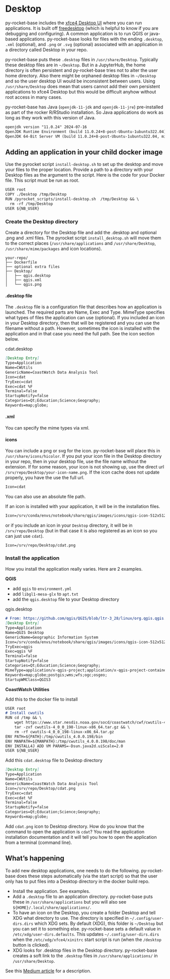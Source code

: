 # Desktop

py-rocket-base includes the [xfce4 Desktop UI](https://www.xfce.org/) where you can run applications. It is built off [freedesktop](https://www.freedesktop.org/wiki/Software/) (which is helpful to know if you are debugging and configuring). A common application is to run QGIS or java-based applications. py-rocket-base
looks for files with the ending `.desktop`, `.xml` (optional), and `.png` or `.svg` (optional) associated with an application in a directory called Desktop in your repo. 

py-rocket-base puts these `.desktop` files in `/usr/share/Desktop`. Typically these desktop files are in `~/Desktop`. But in a JupyterHub, the home directory is often persistent and py-rocket-base tries not to alter the user home directory. Also there might be orphaned desktop files in `~/Desktop` and so the user desktop UI would be inconsistent between users. Using `/usr/share/Desktop` does mean that users cannot add their own persistent applications to xfce4 Desktop but this would be difficult anyhow without root access in many cases.

py-rocket-base has Java (`openjdk-11-jdk` and `openjdk-11-jre`) pre-installed as part of the rocker R/RStudio installation. So Java applications do work as long as they work with this version of Java.
```markdown
openjdk version "11.0.24" 2024-07-16
OpenJDK Runtime Environment (build 11.0.24+8-post-Ubuntu-1ubuntu322.04)
OpenJDK 64-Bit Server VM (build 11.0.24+8-post-Ubuntu-1ubuntu322.04, mixed mode, sharing)
```

## Adding an application in your child docker image

Use the pyrocket script `install-desktop.sh` to set up the desktop and move your files to the proper location. Provide a path to a directory with your Desktop files as the argument to the script. Here is the code for your Docker file. This script must be run as root. 

```markdown
USER root
COPY ./Desktop /tmp/Desktop
RUN /pyrocket_scripts/install-desktop.sh  /tmp/Desktop && \
  rm -rf /tmp/Desktop
USER ${NB_USER}
```

### Create the Desktop directory

Create a directory for the Desktop file and add the .desktop and optional .png and .xml files. The pyrocket script `install_desktop.sh` will move them to the correct places (`/usr/share/applications` and `/usr/share/Desktop`, `/usr/share/mime/packages` and icon locations).

```
your-repo/
├── Dockerfile
├── optional extra files
├── Desktop/
│   ├── qgis.desktop
│   ├── qgis.xml
│   └── qgis.png
```


#### .desktop file

The `.desktop` file is a configuration file that describes how an application is launched. The required parts are Name, Exec and Type. MimeType specifies what types of files the application can use (optional). If you included an icon in your Desktop directory, then that will be registered and you can use the filename without a path. However, sometimes the icon is installed with the application and in that case you need the full path. See the icon section below.

cdat.desktop
```markdown
[Desktop Entry]
Type=Application
Name=CWUtils
GenericName=CoastWatch Data Analysis Tool
Icon=cdat
TryExec=cdat
Exec=cdat %F
Terminal=false
StartupNotify=false
Categories=Qt;Education;Science;Geography;
Keywords=map;globe;
```

#### .xml

You can specify the mime types via xml.

#### icons

You can include a png or svg for the icon. py-rocket-base will place this in `/usr/share/icons/hicolor`. If you put your icon file in the Desktop directory in your repo, then in your desktop file, use the file name without the extension. If for some reason, your icon is not showing up, use the direct url `/srv/repo/Desktop/your-icon-name.png`. If the icon cache does not update properly, you have the use the full url.

```markdown
Icon=cdat
```

You can also use an absolute file path.

If an icon is installed with your application, it will be in the installation files.
```markdown
Icon=/srv/conda/envs/notebook/share/qgis/images/icons/qgis-icon-512x512.png
```
or if you include an icon in your `Desktop` directory, it will be in `/srv/repo/Desktop` (but in that case it is also registered as an icon so you can just use `cdat`).
```
Icon=/srv/repo/Desktop/cdat.png
```


### Install the application

How you install the application really varies. Here are 2 examples.

**QGIS**

* add `qgis` to `environment.yml`
* add `libgl1-mesa-glx` to `apt.txt`
* add the `qgis.desktop` file to your Desktop directory

qgis.desktop
```markdown
# From: https://github.com/qgis/QGIS/blob/ltr-3_28/linux/org.qgis.qgis.desktop.in
[Desktop Entry]
Type=Application
Name=QGIS Desktop
GenericName=Geographic Information System
Icon=/srv/conda/envs/notebook/share/qgis/images/icons/qgis-icon-512x512.png
TryExec=qgis
Exec=qgis %F
Terminal=false
StartupNotify=false
Categories=Qt;Education;Science;Geography;
MimeType=application/x-qgis-project;application/x-qgis-project-container;application/x-qgis-layer-settings;application/x-qgis-layer-definition;application/x-qgis-composer-template;image/tiff;image/jpeg;image/jp2;application/x-raster-aig;application/x-raster-ecw;application/x-raster-mrsid;application/x-mapinfo-mif;application/x-esri-shape;application/vnd.google-earth.kml+xml;application/vnd.google-earth.kmz;application/geopackage+sqlite3;
Keywords=map;globe;postgis;wms;wfs;ogc;osgeo;
StartupWMClass=QGIS3
```

**CoastWatch Utilities**

Add this to the docker file to install
```markdown
USER root
# Install cwutils
RUN cd /tmp && \
    wget https://www.star.nesdis.noaa.gov/socd/coastwatch/cwf/cwutils-4_0_0_198-linux-x86_64.tar.gz && \
    tar -zxf cwutils-4_0_0_198-linux-x86_64.tar.gz && \
    rm -rf cwutils-4_0_0_198-linux-x86_64.tar.gz
ENV PATH=${PATH}:/tmp/cwutils_4.0.0.198/bin
ENV MANPATH=${MANPATH}:/tmp/cwutils_4.0.0.198/doc/man
ENV INSTALL4J ADD VM PARAMS=-Dsun.java2d.uiScale=2.0
USER ${NB_USER}
```

Add this `cdat.desktop` file to Desktop directory
```markdown
[Desktop Entry]
Type=Application
Name=CWUtils
GenericName=CoastWatch Data Analysis Tool
Icon=/srv/repo/Desktop/cdat.png
TryExec=cdat
Exec=cdat %F
Terminal=false
StartupNotify=false
Categories=Qt;Education;Science;Geography;
Keywords=map;globe;
```

Add `cdat.png` icon to Desktop directory. How do you know that the command to open the application is `cdat`? You read the application installation documentation and it will tell you how to open the application from a terminal (command line).

## What's happening

To add new desktop applications, one needs to do the following. py-rocket-base does these steps automatically (via the start script) so that the user only has to put files into a Desktop directory in the docker build repo.

* Install the application. See examples.
* Add a `.desktop` file to an application directory. py-rocket-base puts these in `/usr/share/applications` but you will also see `${HOME}/.local/share/applications/`. 
* To have an icon on the Desktop, you create a folder Desktop and tell XDG what directory to use. The directory is specified in `~/.config/user-dirs.dirs` which XDG sets. By default (XDG), this folder is `~/Desktop` but you can set it to something else. py-rocket-base sets a default value in `/etc/xdg/user-dirs.defaults`. This updates `~/.config/user-dirs.dirs` when the `/etc/xdg/xfce4/xinitrc` start script is run (when the `/desktop` button is clicked).
* XDG looks for .desktop files in the Desktop directory. py-rocket-base creates a soft link to the `.desktop` files in `/usr/share/applications/` in `/usr/share/Desktop`. 

See this [Medium article](https://medium.com/@zoldin/how-to-add-new-application-to-xfce-menu-list-d90955e101d5) for a description.
